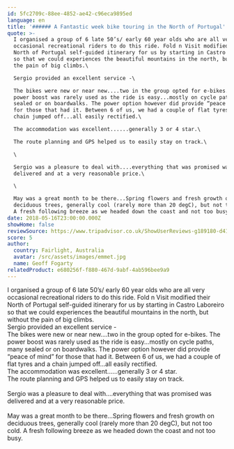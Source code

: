 ```yaml
---
id: 5fc2709c-88ee-4852-ae42-c96eca9895ed
language: en
title: '###### A Fantastic week bike touring in the North of Portugal'
quote: >-
  I organised a group of 6 late 50’s/ early 60 year olds who are all very
  occasional recreational riders to do this ride. Fold n Visit modified their
  North of Portugal self-guided itinerary for us by starting in Castro Laboreiro
  so that we could experiences the beautiful mountains in the north, but without
  the pain of big climbs.\

  Sergio provided an excellent service -\

  The bikes were new or near new....two in the group opted for e-bikes. The
  power boost was rarely used as the ride is easy...mostly on cycle paths, many
  sealed or on boardwalks. The power option however did provide “peace of mind”
  for those that had it. Between 6 of us, we had a couple of flat tyres and a
  chain jumped off...all easily rectified.\

  The accommodation was excellent......generally 3 or 4 star.\

  The route planning and GPS helped us to easily stay on track.\

  \

  Sergio was a pleasure to deal with....everything that was promised was
  delivered and at a very reasonable price.\

  \

  May was a great month to be there...Spring flowers and fresh growth on
  deciduous trees, generally cool (rarely more than 20 degC), but not too cold.
  A fresh following breeze as we headed down the coast and not too busy.
date: 2018-05-16T23:00:00.000Z
showHome: false
reviewSource: https://www.tripadvisor.co.uk/ShowUserReviews-g189180-d4105907-r580755310-Top_Bike_tours_Portugal-Porto_Porto_District_Northern_Portugal.html
score: 5
author:
  country: Fairlight, Australia
  avatar: /src/assets/images/emmet.jpg
  name: Geoff Fogarty
relatedProduct: e680256f-f880-467d-9abf-4ab596bee9a9
---
```


I organised a group of 6 late 50’s/ early 60 year olds who are all very
occasional recreational riders to do this ride. Fold n Visit modified their
North of Portugal self-guided itinerary for us by starting in Castro Laboreiro
so that we could experiences the beautiful mountains in the north, but without
the pain of big climbs.\
Sergio provided an excellent service -\
The bikes were new or near new....two in the group opted for e-bikes. The power
boost was rarely used as the ride is easy...mostly on cycle paths, many sealed
or on boardwalks. The power option however did provide “peace of mind” for those
that had it. Between 6 of us, we had a couple of flat tyres and a chain jumped
off...all easily rectified.\
The accommodation was excellent......generally 3 or 4 star.\
The route planning and GPS helped us to easily stay on track.\
\
Sergio was a pleasure to deal with....everything that was promised was delivered
and at a very reasonable price.\
\
May was a great month to be there...Spring flowers and fresh growth on deciduous
trees, generally cool (rarely more than 20 degC), but not too cold. A fresh
following breeze as we headed down the coast and not too busy.
